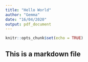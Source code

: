 ```yaml
---
title: "Hello World"
author: "Gemma"
date: "16/04/2020"
output: pdf_document
---
```


```r
knitr::opts_chunk$set(echo = TRUE)
```

## This is a markdown file



